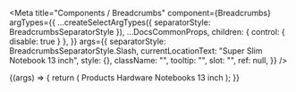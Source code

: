 
<Meta
  title="Components / Breadcrumbs"
  component={Breadcrumbs}
  argTypes={{
    ...createSelectArgTypes({ separatorStyle: BreadcrumbsSeparatorStyle }),
    ...DocsCommonProps,
    children: { control: { disable: true } },
  }}
  args={{
    separatorStyle: BreadcrumbsSeparatorStyle.Slash,
    currentLocationText: "Super Slim Notebook 13 inch",
    style: {},
    className: "",
    tooltip: "",
    slot: "",
    ref: null,
  }}
/>

<DocsHeader />

<Canvas>
  <Story name="Default">
    {(args) => {
      return (
        <Breadcrumbs {...args}>
          <Link>Products</Link>
          <Link>Hardware</Link>
          <Link>Notebooks</Link>
          <Link>13 inch</Link>
        </Breadcrumbs>
      );
    }}
  </Story>
</Canvas>

<ArgsTable story="." />
